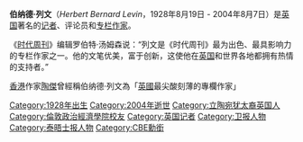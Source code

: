{{unreferenced|time=2008-1-17}}
{{noteta
|1=zh-tw:伯納德·列文;zh-hk:貝納德·李文
}}

<!-- 檔案不存在 [[File:Levin-BBC.jpg|thumb]] ，可從英文維基百科取得 -->
'''伯纳德·列文'''（''Herbert Bernard Levin''，1928年8月19日 - 2004年8月7日）是[[英国|英国]]著名的[[记者|记者]]、评论员和[[专栏作家|专栏作家]]。

《[[时代周刊|时代周刊]]》编辑罗伯特·汤姆森说：“列文是《时代周刊》最为出色、最具影响力的专栏作家之一。他的文笔优美，富于创新，这使他在[[英国|英国]]和世界各地都拥有热情的支持者。”

[[香港|香港]]作家[[陶傑|陶傑]]曾經稱伯纳德·列文為「[[英國|英國]]最尖酸刻薄的專欄作家」

{{Authority control}}
{{英國作家小作品}}

{{DEFAULTSORT:Levin, Bernard}}
[[Category:1928年出生|Category:1928年出生]]
[[Category:2004年逝世|Category:2004年逝世]]
[[Category:立陶宛犹太裔英国人|Category:立陶宛犹太裔英国人]]
[[Category:倫敦政治經濟學院校友|Category:倫敦政治經濟學院校友]]
[[Category:英国记者|Category:英国记者]]
[[Category:卫报人物|Category:卫报人物]]
[[Category:泰晤士报人物|Category:泰晤士报人物]]
[[Category:CBE勳銜|Category:CBE勳銜]]